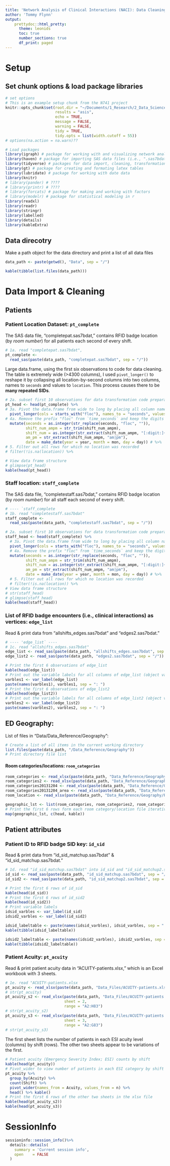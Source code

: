 ```yaml
---
title: 'Network Analysis of Clinical Interactions (NACI): Data Cleaning Log'
author: 'Tommy Flynn'
output: 
    prettydoc::html_pretty:
      theme: leonids
      toc: true
      number_sections: true
      df_print: paged
---  
```


# Setup  

## Set chunk options & load package libraries  
```r
# set options
# This is an example setup chunk from the N741 project
knitr::opts_chunk$set(root.dir = "~/Documents/1_Research/2_Data_Science/0_Projects/1_NACI/Data",
                      results = "asis",
                      echo = TRUE,
                      message = FALSE,
                      warning = FALSE,
                      tidy = TRUE,
                      tidy.opts = list(width.cutoff = 55))
# options(na.action = na.warn)??

```

```r
# Load packages
library(igraph) # package for working with and visualizing network analysis objectve
library(haven) # package for importing SAS data files (i.e., ".sas7bdat")
library(tidyverse) # packages for data import, cleaning, transformation, and analysis
library(gt) # package for creating and formating latex tables
library(lubridate) # package for working with date data
library(knitr)
# library(pander) # ????
# library(printr) # ????
# library(forcats) # package for making and working with factors
# library(modelr) # package for statistical modeling in r
library(readxl)
library(readr)
library(stringr)
library(labelled)
library(details)
library(kableExtra)
```

## Data direcotry    
Make a path object for the data directory and print a list of all data files

```r
data_path <- paste(getwd(), "Data", sep = "/")

kable(tibble(list.files(data_path)))
```

  
  
# Data Import & Cleaning  

## Patients  

### Patient Location Dataset: `pt_complete`  
The SAS data file, "completepat.sas7bdat," contains RFID badge location (by _room number_) for all patients each second of every shift.  

```r
# 1a. read "completepat.sas7bdat",  
pt_complete <- 
  read_sas(paste(data_path, "completepat.sas7bdat", sep = "/"))
```
Large data.frame, using the first six observations to code for data cleaning. The table is extremely wide (>4300 columns), I used `pivot_longer()` to reshape it by collapsing all location-by-second columns into two columns, names to `seconds` and values to `location`. This process causes there to be __many repeated SIDs__.  

```r
# 2a. subset first 10 observations for data transformation code preparation
pt_head <- head(pt_complete) %>% 
# 3a. Pivot the data.frame from wide to long by placing all column names that start with "floc" into a new column, "seconds," and placing respective observations for each "floc" variable into a "location_num" column
  pivot_longer(cols = starts_with("floc"), names_to = "seconds", values_to = "location_num") %>% 
# 4a. Remove the prefix "floc" from `time_seconds` and keep the digits as `seconds`
  mutate(seconds = as.integer(str_replace(seconds, "floc", "")), 
         shift_num_ampm = str_trim(shift_num_ampm),
         shift_num = as.integer(str_extract(shift_num_ampm, "[:digit:]+")),
         am_pm = str_extract(shift_num_ampm, "am|pm"),
         date = make_date(year = year, month = mon, day = day)) # %>% 
# 5. Filter out all rows for which no location was recorded
# filter(!is.na(location)) %>% 

# View data frame structure
# glimpse(pt_head)
kable(head(pt_head)) 

```


### Staff location: `staff_complete`  
The SAS data file, "completestaff.sas7bdat," contains RFID badge location (by _room number_) for all staff each second of every shift.  
```r
# ---- `staff_complete
# 1b. read "completestaff.sas7bdat"
staff_complete <- 
  read_sas(paste(data_path, "completestaff.sas7bdat", sep = "/"))
```

```r
# 2a. subset first 10 observations for data transformation code preparation
staff_head <- head(staff_complete) %>% 
  # 3a. Pivot the data.frame from wide to long by placing all column names that start with "floc" into a new column, "seconds," and placing respective observations for each "floc" variable into a "location_num" column
  pivot_longer(cols = starts_with("floc"), names_to = "seconds", values_to = "location_num") %>% 
  # 4a. Remove the prefix "floc" from `time_seconds` and keep the digits as `seconds`
  mutate(seconds = as.integer(str_replace(seconds, "floc", "")), 
         shift_num_ampm = str_trim(shift_num_ampm),
         shift_num = as.integer(str_extract(shift_num_ampm, "[:digit:]+")),
         am_pm = str_extract(shift_num_ampm, "am|pm"),
         date = make_date(year = year, month = mon, day = day)) # %>% 
  # 5. Filter out all rows for which no location was recorded
  # filter(!is.na(location)) %>% 
# View data frame structure
# str(staff_head)
# glimpse(staff_head)
kable(head(staff_head))
```

### List of RFID badge encounters (i.e., clinical interactions) as vertices: `edge_list`  
Read & print data from "allshifts_edges.sas7bdat" and "edges2.sas7bdat."  
```r
# ---- 'edge_list` ----
# 1c. read "allshifts_edges.sas7bdat"
edge_list <- read_sas(paste(data_path, "allshifts_edges.sas7bdat", sep = "/"))
edge_list2 <- read_sas(paste(data_path, "edges2.sas7bdat", sep = "/"))
```

```r
# Print the first 6 observations of edge_list
kable(head(edge_list))
# Print out the variable labels for all columns of edge_list (object varbles1)
varbles1 <- var_label(edge_list)
paste(names(varbles1), varbles1, sep = ": ")
# Print the first 6 observations of edge_list2
kable(head(edge_list2))
# Print out the variable labels for all columns of edge_list2 (object varbles2)
varbles2 <- var_label(edge_list2)
paste(names(varbles2), varbles2, sep = ": ")
```
  
## ED Geography:  

List of files in "Data/Data_Reference/Geography":  
```r
# Create a list of all items in the current working directory
list.files(paste(data_path, "/Data_Reference/Geography"))
# Print directory file list
```


#### Room categories/locations: `room_categories`  

```r
room_categories <- read_xlsx(paste(data_path, "Data_Reference/Geography/room categories.xlsx"))
room_categories2 <- read_xlsx(paste(data_path, "Data_Reference/Geography/room categories2.xlsx"))
room_categories20131204 <- read_xlsx(paste(data_path, "Data_Reference/Geography/room categories2 20131204.xlsx"))
room_categories20131204_area <- read_xlsx(paste(data_path, "Data_Reference/Geography/room categories2 20131204 area.xlsx"))
room_location <- read_xlsx(paste(data_path, "Data_Reference/Geography/Room Locations and Square Footage - with Correction.xlsx"))
```


```r
geographic_lst <- list(room_categories, room_categories2, room_categories20131204, room_categories20131204_area, room_location)
# Print the first 6 rows form each room category/location file iteratively with `purrr::map()`
map(geographic_lst, c(head, kable))
```
     
   
## Patient attributes  

### Patient ID to RFID badge SID key: `id_sid`  


Read & print data from "id_sid_matchup.sas7bdat" & "id_sid_matchup.sas7bdat."  
```r
# 1d. read "id_sid_matchup.sas7bdat" into id_sid and "id_sid_matchup2.sas7bdat" into id_sid2
id_sid <- read_sas(paste(data_path, "id_sid_matchup.sas7bdat", sep = "/"))
id_sid2 <- read_sas(paste(data_path, "id_sid_matchup2.sas7bdat", sep = "/"))
```

```r
# Print the first 6 rows of id_sid
kable(head(id_sid))
# Print the first 6 rows of id_sid2
kable(head(id_sid2))
# Print variable labels
idsid_varbles <- var_label(id_sid)
idsid2_varbles <- var_label(id_sid2)

idsid_labeltable <- paste(names(idsid_varbles), idsid_varbles, sep = ": ")
kable(tibble(idsid_labeltable))

idsid2_labeltable <- paste(names(idsid2_varbles), idsid2_varbles, sep = ": ")
kable(tibble(idsid2_labeltable))


```

### Patient Acuity: `pt_acuity`  
Read & print patient acuity data in "ACUITY-patients.xlsx," which is an Excel workbook with 3 sheets.  

```r
# 1e. read "ACUITY-patients.xlsx
pt_acuity <- read_xlsx(paste(data_path, "Data_Files/ACUITY-patients.xlsx", sep = "/"))
# str(pt_acuity)
pt_acuity_s2 <- read_xlsx(paste(data_path, "Data_Files/ACUITY-patients.xlsx", sep = "/"), 
                          sheet = 2, 
                          range = "A2:H83")
# str(pt_acuity_s2)
pt_acuity_s3 <- read_xlsx(paste(data_path, "Data_Files/ACUITY-patients.xlsx"), 
                          sheet = 3, 
                          range = "A2:G83")
# str(pt_acuity_s3)  
```
The first sheet lists the number of patients in each ESI acuity level (columns) by shift (rows).  The other two sheets appear to be variations of the first.  
```r
# Patient acuity (Emergency Severity Index; ESI) counts by shift
kable(head(pt_acuity))
# Pivot_wider to view number of patients in each ESI category by shift
pt_acuity %>% 
  group_by(Acuity) %>% 
  count(Shift) %>% 
  pivot_wider(names_from = Acuity, values_from = n) %>% 
  head() %>% kable()
# Print the first 6 rows of the other two sheets in the xlsx file
kable(head(pt_acuity_s2))
kable(head(pt_acuity_s3))
```


  

  
# SessionInfo  
```r
sessioninfo::session_info()%>%
  details::details(
    summary = 'Current session info',
    open    = FALSE
  )
```

  
  
